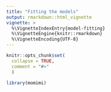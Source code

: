 ```yaml
---
title: "Fitting the models"
output: rmarkdown::html_vignette
vignette: >
  %\VignetteIndexEntry{model-fitting}
  %\VignetteEngine{knitr::rmarkdown}
  %\VignetteEncoding{UTF-8}
---
```


```r
knitr::opts_chunk$set(
  collapse = TRUE,
  comment = "#>"
  )
```

```r
library(momimi)
```
